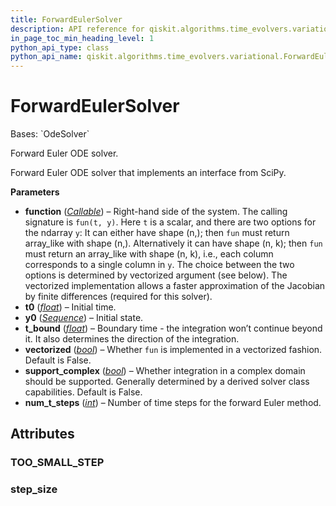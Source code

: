 ```yaml
---
title: ForwardEulerSolver
description: API reference for qiskit.algorithms.time_evolvers.variational.ForwardEulerSolver
in_page_toc_min_heading_level: 1
python_api_type: class
python_api_name: qiskit.algorithms.time_evolvers.variational.ForwardEulerSolver
---
```


# ForwardEulerSolver

<Class id="qiskit.algorithms.time_evolvers.variational.ForwardEulerSolver" github="https://github.com/qiskit/qiskit/tree/stable/0.46/qiskit/algorithms/time_evolvers/variational/solvers/ode/forward_euler_solver.py" signature="qiskit.algorithms.time_evolvers.variational.ForwardEulerSolver(function, t0, y0, t_bound, vectorized=False, support_complex=False, num_t_steps=15)">
  Bases: `OdeSolver`

  Forward Euler ODE solver.

  Forward Euler ODE solver that implements an interface from SciPy.

  **Parameters**

  *   **function** ([*Callable*](https://docs.python.org/3/library/collections.abc.html#collections.abc.Callable "(in Python v3.12)")) – Right-hand side of the system. The calling signature is `fun(t, y)`. Here `t` is a scalar, and there are two options for the ndarray `y`: It can either have shape (n,); then `fun` must return array\_like with shape (n,). Alternatively it can have shape (n, k); then `fun` must return an array\_like with shape (n, k), i.e., each column corresponds to a single column in `y`. The choice between the two options is determined by vectorized argument (see below). The vectorized implementation allows a faster approximation of the Jacobian by finite differences (required for this solver).
  *   **t0** ([*float*](https://docs.python.org/3/library/functions.html#float "(in Python v3.12)")) – Initial time.
  *   **y0** ([*Sequence*](https://docs.python.org/3/library/collections.abc.html#collections.abc.Sequence "(in Python v3.12)")) – Initial state.
  *   **t\_bound** ([*float*](https://docs.python.org/3/library/functions.html#float "(in Python v3.12)")) – Boundary time - the integration won’t continue beyond it. It also determines the direction of the integration.
  *   **vectorized** ([*bool*](https://docs.python.org/3/library/functions.html#bool "(in Python v3.12)")) – Whether `fun` is implemented in a vectorized fashion. Default is False.
  *   **support\_complex** ([*bool*](https://docs.python.org/3/library/functions.html#bool "(in Python v3.12)")) – Whether integration in a complex domain should be supported. Generally determined by a derived solver class capabilities. Default is False.
  *   **num\_t\_steps** ([*int*](https://docs.python.org/3/library/functions.html#int "(in Python v3.12)")) – Number of time steps for the forward Euler method.

  ## Attributes

  ### TOO\_SMALL\_STEP

  <Attribute id="qiskit.algorithms.time_evolvers.variational.ForwardEulerSolver.TOO_SMALL_STEP" name="TOO_SMALL_STEP" attributeValue="= 'Required step size is less than spacing between numbers.'" />

  ### step\_size

  <Attribute id="qiskit.algorithms.time_evolvers.variational.ForwardEulerSolver.step_size" name="step_size" />
</Class>

